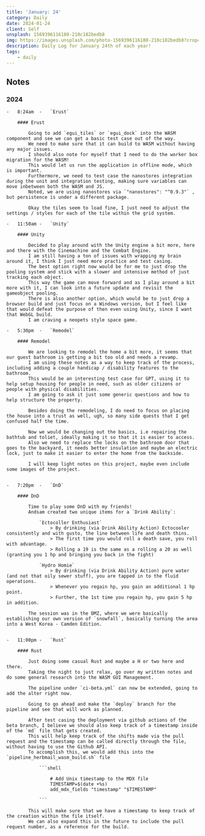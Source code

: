 ```yaml
---
title: 'January: 24'
category: Daily
date: 2024-01-24
client: Self
unsplash: 1569396116180-210c182bedb8
img: https://images.unsplash.com/photo-1569396116180-210c182bedb8?crop=entropy&cs=srgb&fm=jpg&ixid=MnwzNjM5Nzd8MHwxfHJhbmRvbXx8fHx8fHx8fDE2ODE3NDg2ODY&ixlib=rb-4.0.3&q=85
description: Daily Log for January 24th of each year!
tags:
    - daily
---
```


## Notes


### 2024

    -   8:24am  -   `Erust`

        #### Erust

            Going to add `egui_tiles` or `egui_dock` into the WASM component and see we can get a basic test case out of the way.
            We need to make sure that it can build to WASM without having any major issues.
            I should also note for myself that I need to do the worker box migration for the WASM!
            This would let us run the application in offline mode, which is important.
            Furthermore, we need to test case the nanostores integration during the unit and integration testing, making sure variables can move inbetween both the WASM and JS.
            Noted, we are using nanostores via `"nanostores": "^0.9.3"` , but persistence is under a different package.

            Okay the tiles seem to load fine, I just need to adjust the settings / styles for each of the tile within the grid system.

    -   11:50am -   `Unity`

        #### Unity

            Decided to play around with the Unity engine a bit more, here and there with the Cinemachine and the Combat Engine.
            I am still having a ton of issues with wrapping my brain around it, I think I just need more practice and test casing.
            The best option right now would be for me to just drop the pooling system and stick with a slower and intensive method of just tracking each object.
            This way the game can move forward and as I play around a bit more with it, I can look into a future update and revisit the gameobject pooling.
            There is also another option, which would be to just drop a browser build and just focus on a Windows version, but I feel like that would defeat the purpose of then even using Unity, since I want that WebGL build.
            I am craving a neopets style space game.

    -   5:30pm  -   `Remodel`

        #### Remodel

            We are looking to remodel the home a bit more, it seems that our guest bathroom is getting a bit too old and needs a revamp.
            I am using these notes as a way to keep track of the process, including adding a couple handicap / disability features to the bathroom.
            This would be an interesting test case for GPT, using it to help setup housing for people in need, such as older citizens or people with physical disabilities.
            I am going to ask it just some generic questions and how to help structure the property.

            Besides doing the remodeling, I do need to focus on placing the house into a trust as well, ugh, so many side quests that I get confused half the time.

            Now we would be changing out the basics, i.e repairing the bathtub and toliet, ideally making it so that it is easier to access.
            Also we need to replace the locks on the bathroom door that goes to the backyard, it needs better insulation and maybe an electric lock, just to make it easier to enter the home from the backside.

            I will keep light notes on this project, maybe even include some images of the project.


    -   7:20pm  -   `DnD`

        #### DnD

            Time to play some DnD with my friends!
            Andsam created two unique items for a `Drink Ability`:
                
                `Ectocoller Enthusiast`
                    > By drinking (via Drink Ability Action) Ectocooler consistently and with gusto, the line between life and death thins.
                    > The first time you would roll a death save, you roll with advantage. 
                    > Rolling a 19 is the same as a rolling a 20 as well (granting you 1 hp and bringing you back in the fight)

                `Hydro Homie`
                    > By drinking (via Drink Ability Action) pure water (and not that oily sewer stuff), you are tapped in to the fluid operations.
                    > Whenever you regain hp, you gain an additional 1 hp point.
                    > Further, the 1st time you regain hp, you gain 5 hp in addition.

            The session was in the DMZ, where we were basically establishing our own version of `snowfall`, basically turning the area into a West Korea - Camden Edition.


    -   11:00pm -   `Rust`

        #### Rust

            Just doing some casual Rust and maybe a H or two here and there.
            Taking the night to just relax, go over my written notes and do some general research into the WASM GUI Management.
            
            The pipeline under `ci-beta.yml` can now be extended, going to add the alter right now.

            Going to go ahead and make the `deploy` branch for the pipeline and see that will work as planned.

            After test casing the deployment via github actions of the beta branch, I believe we should also keep track of a timestamp inside of the `md` file that gets created.
            This will help keep track of the shifts made via the pull request and the timestamp can be called directly through the file, without having to use the Github API.
            To accomplish this, we would add this into the `pipeline_herbmail_wasm_build.sh` file

                ```shell

                    # Add Unix timestamp to the MDX file
                    TIMESTAMP=$(date +%s)
                    add_mdx_fields "timestamp" "$TIMESTAMP"

                ```

            This will make sure that we have a timestamp to keep track of the creation within the file itself.
            We can also expand this in the future to include the pull request number, as a reference for the build.